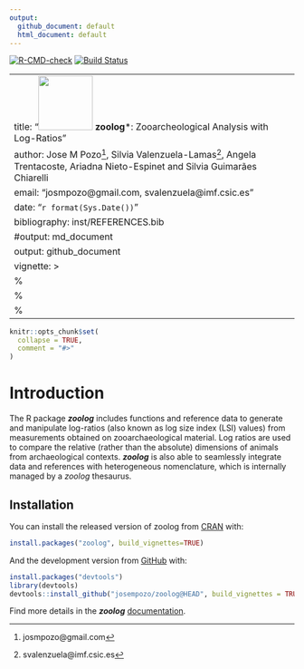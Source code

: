 ```yaml
---
output:
  github_document: default
  html_document: default
---
```

[![R-CMD-check](https://github.com/josempozo/zoolog/workflows/R-CMD-check/badge.svg)](https://github.com/josempozo/zoolog/actions) [![Build Status](https://travis-ci.org/josempozo/zoolog.svg?branch=master)](https://travis-ci.org/josempozo/zoolog)

---
title: "![](https://josempozo.github.io/zoolog/inst/logos/zoologIcon.png){align=right width=1in}  \n ***zoolog***:  \n Zooarcheological Analysis with Log-Ratios"
author: Jose M Pozo^[josmpozo@gmail.com], Silvia Valenzuela-Lamas^[svalenzuela@imf.csic.es], Angela Trentacoste, Ariadna Nieto-Espinet and Silvia Guimarães Chiarelli
email: "josmpozo@gmail.com, svalenzuela@imf.csic.es"
date: "`r format(Sys.Date())`"
bibliography: inst/REFERENCES.bib
#output: md_document
output: github_document
vignette: >
  %\VignetteIndexEntry{zoolog}
  %\VignetteEngine{knitr::rmarkdown}
  %\VignetteEncoding{UTF-8}
---


```r
knitr::opts_chunk$set(
  collapse = TRUE,
  comment = "#>"
)
```

# Introduction

The R package ***zoolog*** includes functions and reference data to generate and 
manipulate log-ratios (also known as log size index (LSI) values) from measurements obtained on zooarchaeological material. Log ratios are used to compare the relative (rather than the absolute) dimensions of animals from archaeological contexts. ***zoolog*** is also able to seamlessly integrate data and references with heterogeneous nomenclature, which is internally managed by a *zoolog* thesaurus.

<!-- Find more details in the ***zoolog***  [documentation](https://josempozo.github.io/zoolog/vignettes/)  -->

## Installation

You can install the released version of zoolog from [CRAN](https://CRAN.R-project.org) with:

``` r
install.packages("zoolog", build_vignettes=TRUE)
```

And the development version from [GitHub](https://github.com/) with:

``` r
install.packages("devtools")
library(devtools)
devtools::install_github("josempozo/zoolog@HEAD", build_vignettes = TRUE, force = TRUE)
```

Find more details in the ***zoolog***  [documentation](https://josempozo.github.io/zoolog/).

